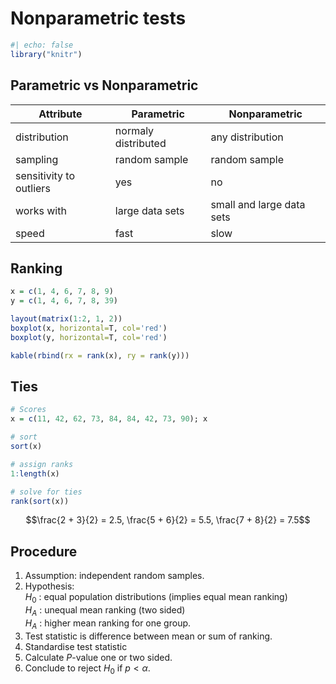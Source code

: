 # Nonparametric tests {.section}

```r
#| echo: false
library("knitr")
```


## Parametric vs Nonparametric {#mytable}

<!-- <style>
#mytable th {
background: -webkit-gradient(linear, 50% 0%, 50% 100%, color-stop(40%, #FFA500), color-stop(80%, #FFA500)) no-repeat !important;
background-image: -webkit-linear-gradient(top, rgb(255,165,0) 40%, rgb(255,165,0) 80%) !important;
background: -webkit-linear-gradient(top, #FFA500 40%, #FFA500 80%) no-repeat !important;
background-image: -webkit-linear-gradient(top, rgb(255,165,0) 40%, rgb(255,165,0) 80%) !important;
background: -moz-linear-gradient(top, #FFA500 40%, #FFA500 80%) no-repeat !important;
background: -o-linear-gradient(top, #FFA500 40%, #FFA500 80%) no-repeat !important;
background: linear-gradient(top, #FFA500 40%, #FFA500 80%) no-repeat !important;
}
</style> -->

Attribute    | Parametric            | Nonparametric
-------------|-----------------------|--------------------------
distribution | normaly distributed   | any distribution
sampling     | random sample         | random sample
sensitivity to outliers | yes        | no
works with   | large data sets       | small and large data sets
speed        | fast                  | slow

## Ranking {.subsection}

```r
x = c(1, 4, 6, 7, 8, 9)
y = c(1, 4, 6, 7, 8, 39)

layout(matrix(1:2, 1, 2))
boxplot(x, horizontal=T, col='red')
boxplot(y, horizontal=T, col='red')
```

```r
kable(rbind(rx = rank(x), ry = rank(y)))
```

## Ties

```r
# Scores
x = c(11, 42, 62, 73, 84, 84, 42, 73, 90); x

# sort
sort(x)

# assign ranks
1:length(x)

# solve for ties
rank(sort(x))
```

$$\frac{2 + 3}{2} = 2.5,  \frac{5 + 6}{2} = 5.5,  \frac{7 + 8}{2} = 7.5$$

## Procedure {.smaller}

1. Assumption: independent random samples.
2. Hypothesis: 
<br>$H_0$ : equal population distributions (implies equal mean ranking) 
<br>$H_A$ : unequal mean ranking (two sided) 
<br>$H_A$ : higher mean ranking for one group.
3. Test statistic is difference between mean or sum of ranking.
4. Standardise test statistic
5. Calculate *P*-value one or two sided.
5. Conclude to reject $H_0$ if $p < \alpha$.